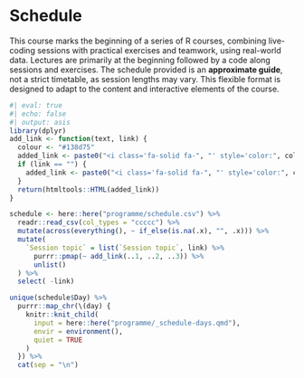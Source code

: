 # Schedule {#sec .unnumbered}

This course marks the beginning of a series of R courses, combining
live-coding sessions with practical exercises and teamwork, using
real-world data. Lectures are primarily at the beginning followed by a
code along sessions and exercises. The schedule provided is an
**approximate guide**, not a strict timetable, as session lengths may
vary. This flexible format is designed to adapt to the content and
interactive elements of the course.

::: panel-tabset
```r
#| eval: true
#| echo: false
#| output: asis
library(dplyr)
add_link <- function(text, link) {
  colour <- "#138d75"
  added_link <- paste0("<i class='fa-solid fa-", "' style='color:", colour, "'></i>&nbsp;&nbsp;<a href=\"", link, "\">", text, "</a>")
  if (link == "") {
    added_link <- paste0("<i class='fa-solid fa-", "' style='color:", colour, "'></i>&nbsp;&nbsp;", text)
  }
  return(htmltools::HTML(added_link))
}

schedule <- here::here("programme/schedule.csv") %>%
  readr::read_csv(col_types = "ccccc") %>%
  mutate(across(everything(), ~ if_else(is.na(.x), "", .x))) %>%
  mutate(
    `Session topic` = list(`Session topic`, link) %>%
      purrr::pmap(~ add_link(..1, ..2, ..3)) %>%
      unlist()
  ) %>%
  select( -link)

unique(schedule$Day) %>%
  purrr::map_chr(\(day) {
    knitr::knit_child(
      input = here::here("programme/_schedule-days.qmd"),
      envir = environment(),
      quiet = TRUE
    )
  }) %>%
  cat(sep = "\n")
```
:::
